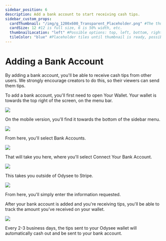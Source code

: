 ---
sidebar_position: 6
description: Add a bank account to start receiving cash tips.
sidebar_custom_props:
  cardThumbnail: "/img/g_1200x600_Transparent_Placeholder.png" #The thumbnail on the category card.
  cardSize: 12 #12 is full size, 6 is 50% width, etc.
  thumbnailLocation: "left" #Possible options: top, left, bottom, right, none
  tileColor: "blue" #Placeholder tiles until thumbnail is ready, possible options: blue, cream, darkpurple, lightpurple, mauve, orange, pink, none
---

# Adding a Bank Account

By adding a bank account, you'll be able to receive cash tips from other users. We strongly encourage creators to do this, so their viewers can send them tips.

To add a bank account, you'll first need to open <OdyseeButton url="https://odysee.com/$/wallet"><OdyseeIcon type="credits" />  Your Wallet</OdyseeButton>. Your wallet is towards the top right of the screen, on the menu bar.

![](/img/en/category-basics17.png)

On the mobile version, you'll find it towards the bottom of the sidebar menu.

![](/img/en/category-basics18.png)

From here, you'll select <OdyseeButton url="https://odysee.com/$/settings/tip_account"><OdyseeIcon type="cogwheel" /> Bank Accounts</OdyseeButton>.

![](/img/en/category-basics19.png)

That will take you here, where you'll select <PrimaryOdyseeButton url="https://odysee.com/$/settings/tip_account"><OdyseeIcon type="dollar" /> Connect Your Bank Account</PrimaryOdyseeButton>.

![](/img/en/category-basics20.png)

This takes you outside of Odysee to Stripe.

![](/img/en/category-basics21.png)

From here, you'll simply enter the information requested.

After your bank account is added and you're receiving tips, you'll be able to track the amount you've received on your wallet.

![](/img/en/category-basics22.png)

Every 2-3 business days, the tips sent to your Odysee wallet will automatically cash out and be sent to your bank account.
